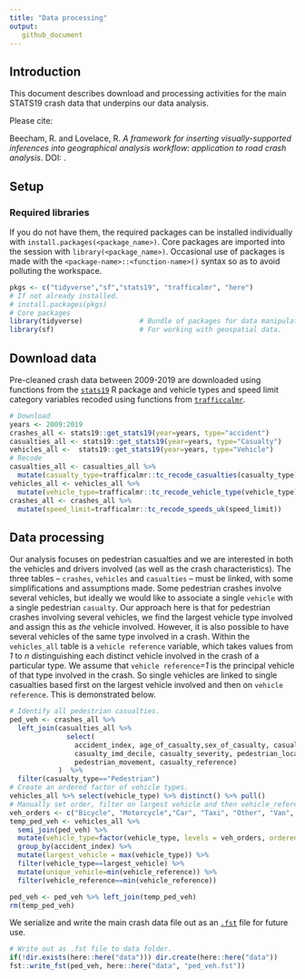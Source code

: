 ```yaml
---
title: "Data processing"
output: 
   github_document
---
```


## Introduction

This document describes download and processing activities for the main STATS19 crash data that underpins our data analysis. 

Please cite:

Beecham, R. and Lovelace, R. _A framework for inserting visually-supported inferences into geographical analysis workflow: application to road crash analysis_. DOI: []().

## Setup

### Required libraries 

If you do not have them, the required packages can be installed individually with `install.packages(<package_name>)`. Core packages are imported into the session with `library(<package_name>)`. Occasional use of packages is made with the `<package-name>::<function-name>()` syntax so as to avoid polluting the workspace.

```r
pkgs <- c("tidyverse","sf","stats19", "trafficalmr", "here")
# If not already installed.
# install.packages(pkgs)
# Core packages
library(tidyverse)              # Bundle of packages for data manipulation. 
library(sf)                     # For working with geospatial data.
```


## Download data

Pre-cleaned crash data between 2009-2019 are downloaded using functions from the [`stats19`](https://docs.ropensci.org/stats19/) R package and vehicle types and speed limit category variables recoded using functions from [`trafficcalmr`](). 

```r
# Download
years <- 2009:2019
crashes_all <- stats19::get_stats19(year=years, type="accident")
casualties_all <- stats19::get_stats19(year=years, type="Casualty")
vehicles_all <-  stats19::get_stats19(year=years, type="Vehicle")     
# Recode
casualties_all <- casualties_all %>% 
  mutate(casualty_type=trafficalmr::tc_recode_casualties(casualty_type))
vehicles_all <- vehicles_all %>% 
  mutate(vehicle_type=trafficalmr::tc_recode_vehicle_type(vehicle_type))
crashes_all <- crashes_all %>% 
  mutate(speed_limit=trafficalmr::tc_recode_speeds_uk(speed_limit))

```


## Data processing

Our analysis focuses on pedestrian casualties and we are interested in both the vehicles and drivers involved (as well as the crash characteristics). The three tables -- `crashes`, `vehicles` and `casualties` --  must be linked, with some simplifications and assumptions made. Some pedestrian crashes involve several vehicles, but ideally we would like to associate a single `vehicle` with a single pedestrian `casualty`. Our approach here is that for pedestrian crashes involving several vehicles, we find the largest vehicle type involved and assign this as *the* vehicle involved. However, it is also possible to have several vehicles of the same type involved in a crash. Within the `vehicles_all` table is a `vehicle reference` variable, which takes values from *1* to *n* distinguishing each distinct vehicle involved in the crash of a particular type. We assume that `vehicle reference`*=1* is the principal vehicle of that type involved in the crash. So single vehicles are linked to  single casualties based first on the largest vehicle involved and then on `vehicle reference`. This is demonstrated below.

```r
# Identify all pedestrian casualties.
ped_veh <- crashes_all %>%
  left_join(casualties_all %>%
              select(
                accident_index, age_of_casualty,sex_of_casualty, casualty_type,
                casualty_imd_decile, casualty_severity, pedestrian_location,
                pedestrian_movement, casualty_reference)
            )  %>%
  filter(casualty_type=="Pedestrian")
# Create an ordered factor of vehicle types.
vehicles_all %>% select(vehicle_type) %>% distinct() %>% pull()
# Manually set order, filter on largest vehicle and then vehicle_reference.
veh_orders <- c("Bicycle", "Motorcycle","Car", "Taxi", "Other", "Van", "Bus", "HGV")e
temp_ped_veh <- vehicles_all %>%
  semi_join(ped_veh) %>%
  mutate(vehicle_type=factor(vehicle_type, levels = veh_orders, ordered = TRUE)) %>%
  group_by(accident_index) %>%
  mutate(largest_vehicle = max(vehicle_type)) %>%
  filter(vehicle_type==largest_vehicle) %>%
  mutate(unique_vehicle=min(vehicle_reference)) %>%
  filter(vehicle_reference==min(vehicle_reference))

ped_veh <- ped_veh %>% left_join(temp_ped_veh)
rm(temp_ped_veh)
```

We serialize and write the main crash data file out as an [`.fst`](https://www.fstpackage.org/) file for future use. 

```r
# Write out as .fst file to data folder.
if(!dir.exists(here::here("data"))) dir.create(here::here("data"))
fst::write_fst(ped_veh, here::here("data", "ped_veh.fst"))
```
